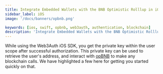 ```yaml
---
title: Integrate Embedded Wallets with the BNB Optimistic Rolllup in iOS/Swift Applications
sidebar_label: iOS
image: '/docs/banners/opbnb.png'

keywords: [ios, swift, opbnb, web3auth, authentication, blockchain]
description: 'Integrate Embedded Wallets with the BNB Optimistic Rolllup in iOS/Swift Applications | Embedded Wallets'
---
```



<SEO
  title="Integrate Embedded Wallets with the BNB Optimistic Rolllup in iOS/Swift Applications"
  description="Integrate Embedded Wallets with the BNB Optimistic Rolllup in iOS/Swift Applications | Embedded Wallets"
  image="https://web3auth.io/docs/banners/opbnb.png"
  slug="/embedded-wallets/connect-blockchain/evm/opbnb/ios"
/>

While using the Web3Auth iOS SDK, you get the private key within the user scope after successful authorization. This private key can be used to retrieve the user's address, and interact with [opBNB](https://opbnb.bnbchain.org/) to make any blockchain calls. We have highlighted a few here for getting you started quickly on that.

<EVMInteraction />
